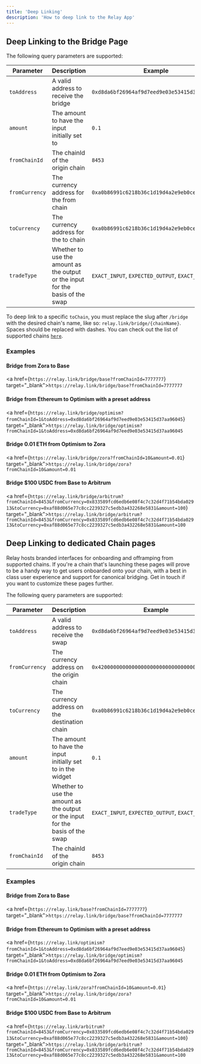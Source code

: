 ```yaml
---
title: 'Deep Linking'
description: 'How to deep link to the Relay App'
---
```



## Deep Linking to the Bridge Page

The following query parameters are supported:

| Parameter     | Description     | Example |
| --------------|-----------------| --------|
| `toAddress` | A valid address to receive the bridge | `0xd8da6bf26964af9d7eed9e03e53415d37aa96045` |
| `amount` | The amount to have the input initially set to  | `0.1` |
| `fromChainId` | The chainId of the origin chain  | `8453` |
| `fromCurrency` | The currency address for the from chain | `0xa0b86991c6218b36c1d19d4a2e9eb0ce3606eb48` |
| `toCurrency` | The currency address for the to chain | `0xa0b86991c6218b36c1d19d4a2e9eb0ce3606eb48` |
| `tradeType` | Whether to use the amount as the output or the input for the basis of the swap  | `EXACT_INPUT`, `EXPECTED_OUTPUT`, `EXACT_OUTPUT` |


To deep link to a specific `toChain`, you must replace the slug after `/bridge` with the desired chain's name, like so: `relay.link/bridge/{chainName}`. Spaces should be replaced with dashes. You can check out the list of supported chains [`here`](/resources/supported-chains).


### Examples 

#### Bridge from Zora to Base 
<a href={`https://relay.link/bridge/base?fromChainId=7777777`} target="_blank">`https://relay.link/bridge/base?fromChainId=7777777`</a>

#### Bridge from Ethereum to Optimism with a preset address
<a href={`https://relay.link/bridge/optimism?fromChainId=1&toAddress=0xd8da6bf26964af9d7eed9e03e53415d37aa96045`} target="_blank">`https://relay.link/bridge/optimism?fromChainId=1&toAddress=0xd8da6bf26964af9d7eed9e03e53415d37aa96045`</a>

#### Bridge 0.01 ETH from Optimism to Zora 
<a href={`https://relay.link/bridge/zora?fromChainId=10&amount=0.01`} target="_blank">`https://relay.link/bridge/zora?fromChainId=10&amount=0.01`</a>

#### Bridge $100 USDC from Base to Arbitrum
<a href={`https://relay.link/bridge/arbitrum?fromChainId=8453&fromCurrency=0x833589fcd6edb6e08f4c7c32d4f71b54bda02913&toCurrency=0xaf88d065e77c8cc2239327c5edb3a432268e5831&amount=100`} target="_blank">`https://relay.link/bridge/arbitrum?fromChainId=8453&fromCurrency=0x833589fcd6edb6e08f4c7c32d4f71b54bda02913&toCurrency=0xaf88d065e77c8cc2239327c5edb3a432268e5831&amount=100`</a>


## Deep Linking to dedicated Chain pages

Relay hosts branded interfaces for onboarding and offramping from supported chains. If you're a chain that's launching these pages will prove to be a handy way to get users onboarded onto your chain, with a best in class user experience and support for canonical bridging. Get in touch if you want to customize these pages further.

The following query parameters are supported:

| Parameter     | Description     | Example |
| --------------|-----------------| --------|
| `toAddress` | A valid address to receive the swap | `0xd8da6bf26964af9d7eed9e03e53415d37aa96045` |
| `fromCurrency` | The currency address on the origin chain  | `0x4200000000000000000000000000000000000006` |
| `toCurrency` | The currency address on the destination chain  | `0xa0b86991c6218b36c1d19d4a2e9eb0ce3606eb48` |
| `amount` | The amount to have the input initially set to in the widget  | `0.1` |
| `tradeType` | Whether to use the amount as the output or the input for the basis of the swap  | `EXACT_INPUT`, `EXPECTED_OUTPUT`, `EXACT_OUTPUT` |
| `fromChainId` | The chainId of the origin chain  | `8453` |

### Examples 

#### Bridge from Zora to Base 
<a href={`https://relay.link/base?fromChainId=7777777`} target="_blank">`https://relay.link/bridge/base?fromChainId=7777777`</a>

#### Bridge from Ethereum to Optimism with a preset address
<a href={`https://relay.link/optimism?fromChainId=1&toAddress=0xd8da6bf26964af9d7eed9e03e53415d37aa96045`} target="_blank">`https://relay.link/bridge/optimism?fromChainId=1&toAddress=0xd8da6bf26964af9d7eed9e03e53415d37aa96045`</a>

#### Bridge 0.01 ETH from Optimism to Zora 
<a href={`https://relay.link/zora?fromChainId=10&amount=0.01`} target="_blank">`https://relay.link/bridge/zora?fromChainId=10&amount=0.01`</a>

#### Bridge $100 USDC from Base to Arbitrum
<a href={`https://relay.link/arbitrum?fromChainId=8453&fromCurrency=0x833589fcd6edb6e08f4c7c32d4f71b54bda02913&toCurrency=0xaf88d065e77c8cc2239327c5edb3a432268e5831&amount=100`} target="_blank">`https://relay.link/bridge/arbitrum?fromChainId=8453&fromCurrency=0x833589fcd6edb6e08f4c7c32d4f71b54bda02913&toCurrency=0xaf88d065e77c8cc2239327c5edb3a432268e5831&amount=100`</a>


